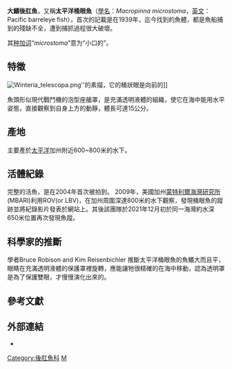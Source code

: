 {{Speciesbox 
| status = NE
| status_system = IUCN3.1
| taxon = Macropinna microstoma
| authority = Chapman, 1939
}}

'''大鰭後肛魚'''，又稱'''太平洋桶眼魚'''（[[學名|學名]]：''Macropinna microstoma''，[[英文|英文]]：Pacific barreleye fish），首次的記載是在1939年，迄今找到的魚體，都是魚船捕到的殘缺不全，遭到捕抓過程很大破壞。

其[[种加词|种加词]]“''microstoma''”意为“小口的”。

== 特徵 ==
<!-- 檔案不存在 [[File:Macropinna_microstoma-dead.jpg|left]] -->
[[File:Winteria_telescopa.png|left]]''的素描，它的桶狀眼是向前的]]

魚頭形似現代戰鬥機的泡型座艙罩，是充滿透明液體的組織，使它在海中能用水平姿態，直接觀察到自身上方的動靜，體長可達15公分。{{r|Brauer 1906}}

== 產地 ==
主要產於[[太平洋|太平洋]]加州附近600~800米的水下。

== 活體紀錄 ==
完整的活魚，是在2004年首次被拍到。
2009年，美國加州[[蒙特利爾海灣研究所|蒙特利爾海灣研究所]](MBARI)利用ROV(or LBV)，在加州周圍深達800米的水下觀察，發現桶眼魚的蹤跡並將紀錄影片發表於網站上。其後該團隊於2021年12月初於同一海灣約水深650米位置再次發現魚蹤。

== 科學家的推斷 ==
學者Bruce Robison and Kim Reisenbichler 推斷太平洋桶眼魚的魚鰭大而且平，眼睛在充滿透明液體的保護罩裡旋轉，應能讓牠很精確的在海中移動，認為透明罩是為了保護雙眼，才慢慢演化出來的。{{r|Robison 2008}}

==參考文獻==
{{reflist |refs=
<ref name="Brauer 1906">[Winteria telescopa, a species of barreleye (Opisthoproctidae). From Brauer, A., 1906. Die Tiefsee-Fische. I. Systematischer Teil.. In C. Chun. Wissenschaftl. Ergebnisse der deutschen Tiefsee-Expedition 'Valdivia', 1898-99. Jena 15:1-432.]</ref>
<ref name="mbari">{{cite news |url=http://www.mbari.org/news/news_releases/2009/barreleye/barreleye.html |work=[[MBARI|MBARI]] News Release |title=Researchers solve mystery of deep-sea fish with tubular eyes and transparent head |language=en |accessdate=2011-07-08 |archive-date=2015-12-30 |archive-url=https://web.archive.org/web/20151230130236/http://www.mbari.org/news/news_releases/2009/barreleye/barreleye.html |dead-url=no }}</ref>
<ref name="Robison 2008">{{cite journal |url=http://darwin.biology.utah.edu/PiqueArticles/SeeThru-shiMacropinnaMicrostoma-barreleyefish.pdf |first1=B. H. |last1=Robison |first2=K. R. |last2=Reisenbichler |title=''Macropinna microstoma'' and the paradox of its tubular eyes |journal=''[[Copeia|Copeia]]'' |volume=2008 |issue=4 |doi=10.1643/CG-07-082 |date=2008-12-18 |accessdate=2017-07-10 |language=en |author= |archive-url=https://web.archive.org/web/20150921163432/http://darwin.biology.utah.edu/PiqueArticles/SeeThru-shiMacropinnaMicrostoma-barreleyefish.pdf |archive-date=2015-09-21 |dead-url=yes }}</ref>
}}

==外部連結==
* {{cite web |url=http://www.rthk.hk/oldassets/images/rthk/dtt31/sciencewithyou2017/originals/mfile_7468_441174_4_l.jpg |title=零距離科學3：深海幻光：桶眼魚 |publisher=香港電台網站 : 電視 : RTHK31 |accessdate=2017-07-10 |archive-date=2018-11-02 |archive-url=https://web.archive.org/web/20181102200600/http://www.rthk.hk/oldassets/images/rthk/dtt31/sciencewithyou2017/originals/mfile_7468_441174_4_l.jpg |dead-url=no }}
{{Taxonbar|from=Q131722}}

[[Category:後肛魚科|Category:後肛魚科]]
[[Category:1939年描述的魚類|M]]